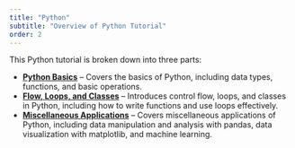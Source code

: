 ```yaml
---
title: "Python"
subtitle: "Overview of Python Tutorial"
order: 2
---
```


This Python tutorial is broken down into three parts:

- [**Python Basics**](python-intro/index.qmd) – Covers the basics of Python, including data types, functions, and basic operations.
- [**Flow, Loops, and Classes**](python-flow-loops-classes.qmd) – Introduces control flow, loops, and classes in Python, including how to write functions and use loops effectively.
- [**Miscellaneous Applications**](python-apps/index.qmd) – Covers miscellaneous applications of Python, including data manipulation and analysis with pandas, data visualization with matplotlib, and machine learning.